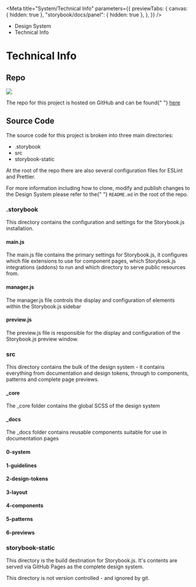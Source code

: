 
<Meta
	title="System/Technical Info"
	parameters={{
		previewTabs: {
			canvas: { hidden: true },
			"storybook/docs/panel": { hidden: true },
		},
	}}
/>

<div className="act-docs-container">
	<Masthead />
	<div className="act-flex act-flex-light-purple">
		<div className="act-flex__container act-flex__container-padding-trim">
			<div className="act-flex__grid">
				<div className="act-flex__row">
					<div className="act-col__cw-12">
						<div className="act-box">
							<div className="act-breadcrumbs">
								<ul className="act-breadcrumbs__container">
									<li className="act-breadcrumbs__crumb act-h6">
										<LinkTo
											className="act-breadcrumbs__crumb__link"
											kind="system-introduction--page"
										>
											Design System <i className="fa-solid fa-angle-right"></i>
										</LinkTo>
									</li>
									<li className="act-breadcrumbs__crumb act-h6">
										<LinkTo
											className="act-breadcrumbs__crumb__link"
											kind="system-technical-info--page"
										>
											Technical Info <i className="fa-solid fa-angle-right"></i>
										</LinkTo>
									</li>
								</ul>
							</div>
							<h1>Technical Info</h1>
						</div>
					</div>
				</div>
			</div>
		</div>
	</div>
	<div className="act-flex">
		<div className="act-flex__container">
			<div className="act-flex__grid">
				<div className="act-flex__row">
					<div className="act-col__cw-12">
						<div className="act-box">
							<h2>Repo</h2>
							<img src="https://img.shields.io/github/package-json/v/ACTGov-Design-System/ACTGov-Design-System?style=flat-square" />
							<p>
								The repo for this project is hosted on GitHub and can be found{" "}
								<a
									href="https://github.com/ACTGov-Design-System/ACTGov-Design-System"
									target="_blank"
									title="ACT Government GitHub"
								>
									here
								</a>
							</p>
						</div>
					</div>
				</div>
				<div className="act-flex__row">
					<div className="act-col__cw-12">
						<div className="act-box">
							<h2>Source Code</h2>
							<p>
								The source code for this project is broken into three main
								directories:
							</p>
							<ul>
								<li>.storybook</li>
								<li>src</li>
								<li>storybook-static</li>
							</ul>
							<p>
								At the root of the repo there are also several configuration
								files for ESLint and Prettier.
							</p>
							<p>
								For more information including how to clone, modify and publish
								changes to the Design System please refer to the{" "}
								<code>README.md</code> in the root of the repo.
							</p>
						</div>
					</div>
				</div>
				<div className="act-flex__row">
					<div className="act-col__cw-12">
						<div className="act-box">
							<h3>.storybook</h3>
							<p>
								This directory contains the configuration and settings for the
								Storybook.js installation.
							</p>
							<h4>main.js</h4>
							<p>
								The main.js file contains the primary settings for Storybook.js,
								it configures which file extensions to use for component pages,
								which Storybook.js integrations (addons) to run and which
								directory to serve public resources from.
							</p>
							<h4>manager.js</h4>
							<p>
								The manager.js file controls the display and configuration of
								elements within the Storybook.js sidebar
							</p>
							<h4>preview.js</h4>
							<p>
								The preview.js file is responsible for the display and
								configuration of the Storybook.js preview window.
							</p>
						</div>
					</div>
				</div>
				<div className="act-flex__row">
					<div className="act-col__cw-12">
						<div className="act-box">
							<h3>src</h3>
							<p>
								This directory contains the bulk of the design system - it
								contains everything from documentation and design tokens,
								through to components, patterns and complete page previews.
							</p>
							<h4>_core</h4>
							<p>
								The _core folder contains the global SCSS of the design system
							</p>
							<h4>_docs</h4>
							<p>
								The _docs folder contains reusable components suitable for use
								in documentation pages
							</p>
							<h4>0-system</h4>
							<h4>1-guidelines</h4>
							<h4>2-design-tokens</h4>
							<h4>3-layout</h4>
							<h4>4-components</h4>
							<h4>5-patterns</h4>
							<h4>6-previews</h4>
						</div>
					</div>
				</div>
				<div className="act-flex__row">
					<div className="act-col__cw-12">
						<div className="act-box">
							<h3>storybook-static</h3>
							<p>
								This directory is the build destination for Storybook.js. It's
								contents are served via GitHub Pages as the complete design
								system.
							</p>
							<p>
								This directory is not version controlled - and ignored by git.
							</p>
						</div>
					</div>
				</div>
			</div>
		</div>
	</div>
	<AoC />
	<Footer />
</div>

